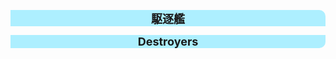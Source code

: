 <div style="width:100%;background:#ADEFFF;border-top-right-radius:10px;border-top-left- 
radius:10px;text-align:center"><font size=4>'''駆逐艦'''</font></div>
{{{!}} style="radius:10px;cellpadding:10px;width:100%;" align="center" height="35px"
! align="center" style="cellpadding:10px;" {{!}} <font size=2>'''DD''' </font>
! align="center" style="cellpadding:10px;" {{!}} <font size=2>'''Name''' </font>
! align="center" style="cellpadding:10px;" {{!}} <font size=2>'''Level''' </font>
! style="background:gray;" rowspan="30" {{!}} 
! align="center" style="cellpadding:10px;" {{!}} <font size=2>'''DD''' </font>
! align="center" style="cellpadding:10px;" {{!}} <font size=2>'''Name''' </font>
! align="center" style="cellpadding:10px;" {{!}} <font size=2>'''Level''' </font>
{{!}}-
{{!}} align="center" height="35px" {{!}} [[File:Shigure_kai2_card.jpg]]
{{!}} align="center" height="35px" {{!}} <font size=2> Shigure Kai Ni </font>
{{!}} align="center" height="35px" {{!}} <font size=2> '''136'''</font>
{{!}} align="center" height="35px" {{!}} [[File:DD Kawakaze Kai Ni 469 Battle.jpg]]
{{!}} align="center" height="35px" {{!}} <font size=2> Kawakaze Kai Ni</font>
{{!}} align="center" height="35px" {{!}} <font size=2> 81</font>
{{!}}-
{{!}} align="center" height="35px" {{!}} [[File:Yuudachi_kai2_card.jpg]]
{{!}} align="center" height="35px" {{!}} <font size=2> Yuudachi Kai Ni </font>
{{!}} align="center" height="35px" {{!}} <font size=2> 97</font>
{{!}} align="center" height="35px" {{!}} [[File:Amatsukaze kai card.jpg]]
{{!}} align="center" height="35px" {{!}} <font size=2> Amatsukaze Kai </font>
{{!}} align="center" height="35px" {{!}} <font size=2> 67</font>
{{!}}-
{{!}} align="center" height="35px" {{!}} [[File:DD Hatsuzuki Kai 357 Battle.jpg]]
{{!}} align="center" height="35px" {{!}} <font size=2> Hatsuzuki Kai </font>
{{!}} align="center" height="35px" {{!}} <font size=2> 53</font>
{{!}} align="center" height="35px" {{!}} [[File:DD Teruzuki 422 Battle.jpg]]
{{!}} align="center" height="35px" {{!}} <font size=2> Teruzuki </font>
{{!}} align="center" height="35px" {{!}} <font size=2> 16</font>
{{!}}-
{{!}} align="center" height="35px" {{!}} [[File:DD Akizuki 421 Battle.jpg]]
{{!}} align="center" height="35px" {{!}} <font size=2> Akizuki </font>
{{!}} align="center" height="35px" {{!}} <font size=2> 16</font>
{{!}} align="center" height="35px" {{!}} [[File:Harusame card.png]]
{{!}} align="center" height="35px" {{!}} <font size=2> Harusame </font>
{{!}} align="center" height="35px" {{!}} <font size=2> 17</font>
{{!}}-
{{!}} align="center" height="35px" {{!}} [[File:Kazagumo_kai_card.jpg]]
{{!}} align="center" height="35px" {{!}} <font size=2> Kazagumo Kai </font>
{{!}} align="center" height="35px" {{!}} <font size=2> 54</font>
{{!}} align="center" height="35px" {{!}} [[File:Kiyoshimo kai card.png]]
{{!}} align="center" height="35px" {{!}} <font size=2> Kiyoshimo Kai </font>
{{!}} align="center" height="35px" {{!}} <font size=2> 55</font>
{{!}}-
{{!}} align="center" height="35px" {{!}} [[File:Naganami kai card.jpg]]
{{!}} align="center" height="35px" {{!}} <font size=2> Naganami Kai </font>
{{!}} align="center" height="35px" {{!}} <font size=2> 56</font>
{{!}} align="center" height="35px" {{!}} [[File:Hayashimo kai card.png]]
{{!}} align="center" height="35px" {{!}} <font size=2> Hayashimo Kai </font>
{{!}} align="center" height="35px" {{!}} <font size=2> 55</font>
{{!}}-
{{!}} align="center" height="35px" {{!}} [[File:DD Umikaze 458 Battle.jpg]]
{{!}} align="center" height="35px" {{!}} <font size=2> Umikaze </font>
{{!}} align="center" height="35px" {{!}} <font size=2> 15</font>
{{!}} align="center" height="35px" {{!}} [[File:DD Hagikaze Kai 355 Battle.jpg]]
{{!}} align="center" height="35px" {{!}} <font size=2> Hagikaze Kai </font>
{{!}} align="center" height="35px" {{!}} <font size=2> 47</font>
{{!}}-
{{!}} align="center" height="35px" {{!}} [[File:Верный_card.png]]
{{!}} align="center" height="35px" {{!}} <font size=2> Верный </font>
{{!}} align="center" height="35px" {{!}} <font size=2> 92</font>
{{!}} align="center" height="35px" {{!}} [[File:Shiratsuyu_kai_card.jpg]]
{{!}} align="center" height="35px" {{!}} <font size=2> Shiratsuyu Kai </font>
{{!}} align="center" height="35px" {{!}} <font size=2> 39</font>
{{!}}-
{{!}} align="center" height="35px" {{!}} [[File:Akatsuki kai2 card.jpg]]
{{!}} align="center" height="35px" {{!}} <font size=2> Akatsuki Kai Ni </font>
{{!}} align="center" height="35px" {{!}} <font size=2> 85</font>
{{!}} align="center" height="35px" {{!}} [[File:Shimakaze_kai_card.jpg]]
{{!}} align="center" height="35px" {{!}} <font size=2> Shimakaze Kai </font>
{{!}} align="center" height="35px" {{!}} <font size=2> 85</font>
{{!}}-
{{!}} align="center" height="35px" {{!}} [[File:Murasame_kai_card.jpg]]
{{!}} align="center" height="35px" {{!}} <font size=2> Murasame Kai </font>
{{!}} align="center" height="35px" {{!}} <font size=2> 41</font>
{{!}} align="center" height="35px" {{!}} [[File:Isokaze card.png]]
{{!}} align="center" height="35px" {{!}} <font size=2> Isokaze </font>
{{!}} align="center" height="35px" {{!}} <font size=2> 32</font>
{{!}}-
{{!}} align="center" height="35px" {{!}} [[File:DD Kasumi Kai Ni 464 Battle.jpg]]
{{!}} align="center" height="35px" {{!}} <font size=2> Kasumi Kai Ni </font>
{{!}} align="center" height="35px" {{!}} <font size=2> 79</font>
{{!}} align="center" height="35px" {{!}} [[File:Ayanami_kai2_card.jpg]]
{{!}} align="center" height="35px" {{!}} <font size=2> Ayanami Kai Ni </font>
{{!}} align="center" height="35px" {{!}} <font size=2> 73</font>
{{!}}-
{{!}} align="center" height="35px" {{!}} [[File:Mutsuki_kai2_card.png]]
{{!}} align="center" height="35px" {{!}} <font size=2> Mutsuki Kai Ni </font>
{{!}} align="center" height="35px" {{!}} <font size=2> 71</font>
{{!}} align="center" height="35px" {{!}} [[File:Kisaragi_kai2_card.png]]
{{!}} align="center" height="35px" {{!}} <font size=2> Kisaragi Kai Ni </font>
{{!}} align="center" height="35px" {{!}} <font size=2> 71</font>
{{!}}-
{{!}} align="center" height="35px" {{!}} [[File:Ikazuchi_kai_card.jpg]]
{{!}} align="center" height="35px" {{!}} <font size=2> Ikazuchi Kai </font>
{{!}} align="center" height="35px" {{!}} <font size=2> 50</font>
{{!}} align="center" height="35px" {{!}} [[File:DD Takanami Kai 345 Battle.jpg]]
{{!}} align="center" height="35px" {{!}} <font size=2> Takanami Kai </font>
{{!}} align="center" height="35px" {{!}} <font size=2> 56</font>
{{!}}-
{{!}} align="center" height="35px" {{!}} [[File:Z1_card.jpg]]
{{!}} align="center" height="35px" {{!}} <font size=2> Z1 </font>
{{!}} align="center" height="35px" {{!}} <font size=2> 8</font>
{{!}} align="center" height="35px" {{!}} [[File:Inazuma kai card.jpg]]
{{!}} align="center" height="35px" {{!}} <font size=2> Inazuma Kai </font>
{{!}} align="center" height="35px" {{!}} <font size=2> 55</font>
{{!}}-
{{!}} align="center" height="35px" {{!}} [[File:DD Hamakaze Kai 312 Battle.jpg]]
{{!}} align="center" height="35px" {{!}} <font size=2> Hamakaze Kai </font>
{{!}} align="center" height="35px" {{!}} <font size=2> 30</font>
{{!}} align="center" height="35px" {{!}} [[File:Hatsushimo kai2 card.png]]
{{!}} align="center" height="35px" {{!}} <font size=2> Hatsushimo Kai Ni </font>
{{!}} align="center" height="35px" {{!}} <font size=2> 71</font>
{{!}}-
{{!}} align="center" height="35px" {{!}} [[File:Yukikaze kai card.jpg]]
{{!}} align="center" height="35px" {{!}} <font size=2> Yukikaze Kai </font>
{{!}} align="center" height="35px" {{!}} <font size=2> 74</font>
{{!}} align="center" height="35px" {{!}} [[File:Uzuki kai card.jpg]]
{{!}} align="center" height="35px" {{!}} <font size=2> Uzuki Kai </font>
{{!}} align="center" height="35px" {{!}} <font size=2> 29</font>
{{!}}-
{{!}} align="center" height="35px" {{!}} [[File:Murakumo card.jpg]]
{{!}} align="center" height="35px" {{!}} <font size=2> Murakumo </font>
{{!}} align="center" height="35px" {{!}} <font size=2> 16</font>
{{!}} align="center" height="35px" {{!}} [[File:Tanikaze_card.jpg]]
{{!}} align="center" height="35px" {{!}} <font size=2> Tanikaze </font>
{{!}} align="center" height="35px" {{!}} <font size=2> 21</font>
{{!}}-
{{!}} align="center" height="35px" {{!}} [[File:DD Libeccio Kai 347 Battle.jpg]]
{{!}} align="center" height="35px" {{!}} <font size=2> Libeccio Kai </font>
{{!}} align="center" height="35px" {{!}} <font size=2> 30</font>
{{!}} align="center" height="35px" {{!}} [[File:Tokitsukaze_kai_card.jpg]]
{{!}} align="center" height="35px" {{!}} <font size=2> Tokitsukaze Kai </font>
{{!}} align="center" height="35px" {{!}} <font size=2> 30</font>
{{!}}-
{{!}} align="center" height="35px" {{!}} [[File:DD_Ooshio_Kai_Ni_199_Battle.jpg]]
{{!}} align="center" height="35px" {{!}} <font size=2> Ooshio Kai Ni </font>
{{!}} align="center" height="35px" {{!}} <font size=2> 65</font>
{{!}} align="center" height="35px" {{!}} [[File:Yayoi_kai_card.jpg]]
{{!}} align="center" height="35px" {{!}} <font size=2> Yayoi Kai </font>
{{!}} align="center" height="35px" {{!}} <font size=2> 48</font>
{{!}}-
{{!}} align="center" height="35px" {{!}} [[File:Yuugumo_kai_card.jpg]]
{{!}} align="center" height="35px" {{!}} <font size=2> Yuugumo Kai </font>
{{!}} align="center" height="35px" {{!}} <font size=2> 62</font>
{{!}} align="center" height="35px" {{!}} [[File:Fubuki_kai2_card.png]]
{{!}} align="center" height="35px" {{!}} <font size=2> Fubuki Kai Ni </font>
{{!}} align="center" height="35px" {{!}} <font size=2> 72</font>
{{!}}-
{{!}} align="center" height="35px" {{!}} [[File:Makigumo_kai_card.jpg]]
{{!}} align="center" height="35px" {{!}} <font size=2> Makigumo Kai </font>
{{!}} align="center" height="35px" {{!}} <font size=2> 47</font>
{{!}} align="center" height="35px" {{!}} [[File:Yamagumo_kai_card.png]]
{{!}} align="center" height="35px" {{!}} <font size=2> Yamagumo Kai </font>
{{!}} align="center" height="35px" {{!}} <font size=2> 35</font>
{{!}}-
{{!}}}
<div style="width:100%;background:#ADEFFF;border-bottom-right-radius:10px;border-bottom-left- 
radius:10px;text-align:center"><font size=4>'''Destroyers'''</font></div>